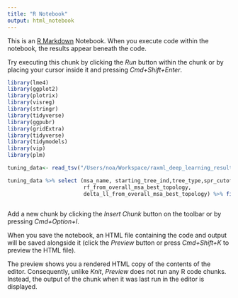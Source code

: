 ```yaml
---
title: "R Notebook"
output: html_notebook
---
```


This is an [R Markdown](http://rmarkdown.rstudio.com) Notebook. When you execute code within the notebook, the results appear beneath the code. 

Try executing this chunk by clicking the *Run* button within the chunk or by placing your cursor inside it and pressing *Cmd+Shift+Enter*. 

```r
library(lme4)
library(ggplot2)
library(plotrix)
library(visreg)
library(stringr)
library(tidyverse)
library(ggpubr)
library(gridExtra)
library(tidyverse)
library(tidymodels)
library(vip) 
library(plm)
```




```r
tuning_data<- read_tsv("/Users/noa/Workspace/raxml_deep_learning_results/tune_raxml.tsv")
```

```r
tuning_data %>% select (msa_name, starting_tree_ind,tree_type,spr_cutoff, spr_radius, run_name, final_ll,curr_starting_tree_best_ll,rf_from_curr_starting_tree_best_topology,delta_ll_from_curr_starting_tree_best_topology, best_msa_ll,
                        rf_from_overall_msa_best_topology,
                        delta_ll_from_overall_msa_best_topology) %>% filter (tree_type=='random',delta_ll_from_curr_starting_tree_best_topology==0, delta_ll_from_overall_msa_best_topology>0  )
```

```r

```





Add a new chunk by clicking the *Insert Chunk* button on the toolbar or by pressing *Cmd+Option+I*.

When you save the notebook, an HTML file containing the code and output will be saved alongside it (click the *Preview* button or press *Cmd+Shift+K* to preview the HTML file). 

The preview shows you a rendered HTML copy of the contents of the editor. Consequently, unlike *Knit*, *Preview* does not run any R code chunks. Instead, the output of the chunk when it was last run in the editor is displayed.

